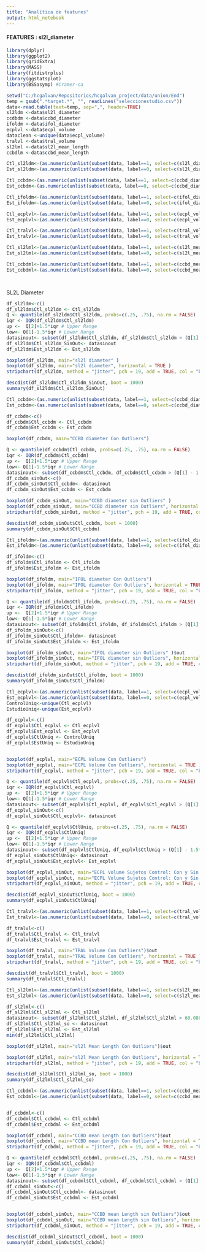 ```yaml
---
title: "Analítica de features"
output: html_notebook
---
```


#### FEATURES : sl2l_diameter

```r
library(dplyr)
library(ggplot2)
library(gridExtra)
library(MASS)
library(fitdistrplus)
library(ggstatsplot)
library(BSSasymp) #Cramer-ca
```

```r
setwd("C:/hcgalvan/Repositorios/hcgalvan_project/data/union/End")
temp = gsub(".*target.*", "", readLines("seleccionestudio.csv"))
data<-read.table(text=temp, sep=",", header=TRUE)
sl2ldm <-data$sl2l_diameter
ccdbdm <-data$ccbd_diameter
ifoldm <-data$ifol_diameter
ecplvl <-data$ecpl_volume
dataclean <-unique(data$ecpl_volume)
tralvl <-data$tral_volume
sl2lml <-data$sl2l_mean_length
ccbdlm <-data$ccbd_mean_length

```

```r
Ctl_sl2ldm<-(as.numeric(unlist(subset(data, label==1, select=c(sl2l_diameter)))))
Est_sl2ldm<-(as.numeric(unlist(subset(data, label==0, select=c(sl2l_diameter)))))

Ctl_ccbdm<-(as.numeric(unlist(subset(data, label==1, select=c(ccbd_diameter)))))
Est_ccbdm<-(as.numeric(unlist(subset(data, label==0, select=c(ccbd_diameter)))))

Ctl_ifoldm<-(as.numeric(unlist(subset(data, label==1, select=c(ifol_diameter)))))
Est_ifoldm<-(as.numeric(unlist(subset(data, label==0, select=c(ifol_diameter)))))

Ctl_ecplvl<-(as.numeric(unlist(subset(data, label==1, select=c(ecpl_volume)))))
Est_ecplvl<-(as.numeric(unlist(subset(data, label==0, select=c(ecpl_volume)))))

Ctl_tralvl<-(as.numeric(unlist(subset(data, label==1, select=c(tral_volume)))))
Est_tralvl<-(as.numeric(unlist(subset(data, label==0, select=c(tral_volume)))))

Ctl_sl2lml<-(as.numeric(unlist(subset(data, label==1, select=c(sl2l_mean_length)))))
Est_sl2lml<-(as.numeric(unlist(subset(data, label==0, select=c(sl2l_mean_length)))))

Ctl_ccbdml<-(as.numeric(unlist(subset(data, label==1, select=c(ccbd_mean_length)))))
Est_ccbdml<-(as.numeric(unlist(subset(data, label==0, select=c(ccbd_mean_length)))))




```

SL2L Diameter

```r
df_sl2ldm<-c()
df_sl2ldm$Ctl_sl2ldm <- Ctl_sl2ldm
Q <- quantile(df_sl2ldm$Ctl_sl2ldm, probs=c(.25, .75), na.rm = FALSE) 
iqr <- IQR(df_sl2ldm$Ctl_sl2ldm) 
up <-  Q[2]+1.5*iqr # Upper Range   
low<- Q[1]-1.5*iqr # Lower Range 
datasinout<- subset(df_sl2ldm$Ctl_sl2ldm, df_sl2ldm$Ctl_sl2ldm > (Q[1] - 1.5*iqr) & df_sl2ldm$Ctl_sl2ldm < (Q[2]+1.5*iqr))
df_sl2ldm$Ctl_sl2ldm_SinOut<- datasinout
df_sl2ldm$Est_sl2ldm <- Est_sl2ldm

boxplot(df_sl2ldm, main="sl2l diameter" )
boxplot(df_sl2ldm, main="sl2l diameter", horizontal = TRUE )
stripchart(df_sl2ldm, method = "jitter", pch = 19, add = TRUE, col = "blue")

descdist(df_sl2ldm$Ctl_sl2ldm_SinOut, boot = 1000)
summary(df_sl2ldm$Ctl_sl2ldm_SinOut)
```

```r
Ctl_ccbdm<-(as.numeric(unlist(subset(data, label==1, select=c(ccbd_diameter)))))
Est_ccbdm<-(as.numeric(unlist(subset(data, label==0, select=c(ccbd_diameter)))))

df_ccbdm<-c()
df_ccbdm$Ctl_ccbdm <- Ctl_ccbdm
df_ccbdm$Est_ccbdm <- Est_ccbdm

boxplot(df_ccbdm, main="CCBD diameter Con Outliers")

Q <- quantile(df_ccbdm$Ctl_ccbdm, probs=c(.25, .75), na.rm = FALSE) 
iqr <- IQR(df_ccbdm$Ctl_ccbdm) 
up <-  Q[2]+1.5*iqr # Upper Range   
low<- Q[1]-1.5*iqr # Lower Range 
datasinout<- subset(df_ccbdm$Ctl_ccbdm, df_ccbdm$Ctl_ccbdm > (Q[1] - 1.5*iqr) & df_ccbdm$Ctl_ccbdm < (Q[2]+1.5*iqr))
df_ccbdm_sinOut<-c()
df_ccbdm_sinOut$Ctl_ccbdm<- datasinout
df_ccbdm_sinOut$Est_ccbdm <- Est_ccbdm

boxplot(df_ccbdm_sinOut, main="CCBD diameter sin Outliers" )
boxplot(df_ccbdm_sinOut, main="CCBD diameter sin Outliers", horizontal = TRUE )
stripchart(df_ccbdm_sinOut, method = "jitter", pch = 19, add = TRUE, col = "blue")

descdist(df_ccbdm_sinOut$Ctl_ccbdm, boot = 1000)
summary(df_ccbdm_sinOut$Ctl_ccbdm)
```

```r


Ctl_ifoldm<-(as.numeric(unlist(subset(data, label==1, select=c(ifol_diameter)))))
Est_ifoldm<-(as.numeric(unlist(subset(data, label==0, select=c(ifol_diameter)))))

df_ifoldm<-c()
df_ifoldm$Ctl_ifoldm <- Ctl_ifoldm
df_ifoldm$Est_ifoldm <- Est_ifoldm

boxplot(df_ifoldm, main="IFOL diameter Con Outliers")
boxplot(df_ifoldm, main="IFOL diameter Con Outliers", horizontal = TRUE )
stripchart(df_ifoldm, method = "jitter", pch = 19, add = TRUE, col = "blue")

Q <- quantile(df_ifoldm$Ctl_ifoldm, probs=c(.25, .75), na.rm = FALSE) 
iqr <- IQR(df_ifoldm$Ctl_ifoldm) 
up <-  Q[2]+1.5*iqr # Upper Range   
low<- Q[1]-1.5*iqr # Lower Range 
datasinout<- subset(df_ifoldm$Ctl_ifoldm, df_ifoldm$Ctl_ifoldm > (Q[1] - 1.5*iqr) & df_ifoldm$Ctl_ifoldm < (Q[2]+1.5*iqr))
df_ifoldm_sinOut<-c()
df_ifoldm_sinOut$Ctl_ifoldm<- datasinout
df_ifoldm_sinOut$Est_ifoldm <- Est_ifoldm

boxplot(df_ifoldm_sinOut, main="IFOL diameter sin Outliers" )$out
boxplot(df_ifoldm_sinOut, main="IFOL diameter sin Outliers", horizontal = TRUE )
stripchart(df_ifoldm_sinOut, method = "jitter", pch = 19, add = TRUE, col = "blue")

descdist(df_ifoldm_sinOut$Ctl_ifoldm, boot = 1000)
summary(df_ifoldm_sinOut$Ctl_ifoldm)
```

```r

Ctl_ecplvl<-(as.numeric(unlist(subset(data, label==1, select=c(ecpl_volume)))))
Est_ecplvl<-(as.numeric(unlist(subset(data, label==0, select=c(ecpl_volume)))))
ControlUniq<-unique(Ctl_ecplvl)
EstudioUniq<-unique(Est_ecplvl)

df_ecplvl<-c()
df_ecplvl$Ctl_ecplvl <- Ctl_ecplvl
df_ecplvl$Est_ecplvl <- Est_ecplvl
df_ecplvl$CtlUniq <- ControlUniq
df_ecplvl$EstUniq <- EstudioUniq


boxplot(df_ecplvl, main="ECPL Volume Con Outliers")
boxplot(df_ecplvl, main="ECPL Volume Con Outliers", horizontal = TRUE )
stripchart(df_ecplvl, method = "jitter", pch = 19, add = TRUE, col = "blue")

Q <- quantile(df_ecplvl$Ctl_ecplvl, probs=c(.25, .75), na.rm = FALSE) 
iqr <- IQR(df_ecplvl$Ctl_ecplvl) 
up <-  Q[2]+1.5*iqr # Upper Range   
low<- Q[1]-1.5*iqr # Lower Range 
datasinout<- subset(df_ecplvl$Ctl_ecplvl, df_ecplvl$Ctl_ecplvl > (Q[1] - 1.5*iqr) & df_ecplvl$Ctl_ecplvl < (Q[2]+1.5*iqr))
df_ecplvl_sinOut<-c()
df_ecplvl_sinOut$Ctl_ecplvl<- datasinout

Q <- quantile(df_ecplvl$CtlUniq, probs=c(.25, .75), na.rm = FALSE) 
iqr <- IQR(df_ecplvl$CtlUniq) 
up <-  Q[2]+1.5*iqr # Upper Range   
low<- Q[1]-1.5*iqr # Lower Range 
datasinout<- subset(df_ecplvl$CtlUniq, df_ecplvl$CtlUniq > (Q[1] - 1.5*iqr) & df_ecplvl$CtlUniq < (Q[2]+1.5*iqr))
df_ecplvl_sinOut$CtlUniq<- datasinout
df_ecplvl_sinOut$Est_ecplvl<- Est_ecplvl

boxplot(df_ecplvl_sinOut, main="ECPL Volume Sujetos Control: Con y Sin Repetidos además Outliers" )$out
boxplot(df_ecplvl_sinOut, main="ECPL Volume Sujetos Control: Con y Sin Repetidos además Outliers", horizontal = TRUE )
stripchart(df_ecplvl_sinOut, method = "jitter", pch = 19, add = TRUE, col = "blue")

descdist(df_ecplvl_sinOut$CtlUniq, boot = 1000)
summary(df_ecplvl_sinOut$CtlUniq)

```

```r
Ctl_tralvl<-(as.numeric(unlist(subset(data, label==1, select=c(tral_volume)))))
Est_tralvl<-(as.numeric(unlist(subset(data, label==0, select=c(tral_volume)))))

df_tralvl<-c()
df_tralvl$Ctl_tralvl <- Ctl_tralvl
df_tralvl$Est_tralvl <- Est_tralvl

boxplot(df_tralvl, main="TRAL Volume Con Outliers")$out
boxplot(df_tralvl, main="TRAL Volume Con Outliers", horizontal = TRUE )
stripchart(df_tralvl, method = "jitter", pch = 19, add = TRUE, col = "blue")

descdist(df_tralvl$Ctl_tralvl, boot = 1000)
summary(df_tralvl$Ctl_tralvl)
```

```r
Ctl_sl2lml<-(as.numeric(unlist(subset(data, label==1, select=c(sl2l_mean_length)))))
Est_sl2lml<-(as.numeric(unlist(subset(data, label==0, select=c(sl2l_mean_length)))))

df_sl2lml<-c()
df_sl2lml$Ctl_sl2lml <- Ctl_sl2lml
datasinout<- subset(df_sl2lml$Ctl_sl2lml, df_sl2lml$Ctl_sl2lml > 60.0889 & df_sl2lml$Ctl_sl2lml < 95)
df_sl2lml$Ctl_sl2lml_so <- datasinout
df_sl2lml$Est_sl2lml <- Est_sl2lml
min(df_sl2lml$Ctl_sl2lml)

boxplot(df_sl2lml, main="sl2l Mean Length Con Outliers")$out

boxplot(df_sl2lml, main="sl2l Mean Length Con Outliers", horizontal = TRUE )
stripchart(df_sl2lml, method = "jitter", pch = 19, add = TRUE, col = "blue")

descdist(df_sl2lml$Ctl_sl2lml_so, boot = 1000)
summary(df_sl2lml$Ctl_sl2lml_so)
```

```r
Ctl_ccbdml<-(as.numeric(unlist(subset(data, label==1, select=c(ccbd_mean_length)))))
Est_ccbdml<-(as.numeric(unlist(subset(data, label==0, select=c(ccbd_mean_length)))))


df_ccbdml<-c()
df_ccbdml$Ctl_ccbdml <- Ctl_ccbdml
df_ccbdml$Est_ccbdml <- Est_ccbdml

boxplot(df_ccbdml, main="CCBD mean Length Con Outliers")$out
boxplot(df_ccbdml, main="CCBD mean Length Con Outliers", horizontal = TRUE )
stripchart(df_ccbdml, method = "jitter", pch = 19, add = TRUE, col = "blue")

Q <- quantile(df_ccbdml$Ctl_ccbdml, probs=c(.25, .75), na.rm = FALSE) 
iqr <- IQR(df_ccbdml$Ctl_ccbdml) 
up <-  Q[2]+1.5*iqr # Upper Range   
low<- Q[1]-1.5*iqr # Lower Range 
datasinout<- subset(df_ccbdml$Ctl_ccbdml, df_ccbdml$Ctl_ccbdml > (Q[1] - 1.5*iqr) & df_ccbdml$Ctl_ccbdml < (Q[2]+1.5*iqr))
df_ccbdml_sinOut<-c()
df_ccbdml_sinOut$Ctl_ccbdml<- datasinout
df_ccbdml_sinOut$Est_ccbdml <- Est_ccbdml


boxplot(df_ccbdml_sinOut, main="CCBD mean Length sin Outliers")$out
boxplot(df_ccbdml_sinOut, main="CCBD mean Length sin Outliers", horizontal = TRUE )
stripchart(df_ccbdml_sinOut, method = "jitter", pch = 19, add = TRUE, col = "blue")

descdist(df_ccbdml_sinOut$Ctl_ccbdml, boot = 1000)
summary(df_ccbdml_sinOut$Ctl_ccbdml)

```
